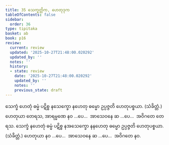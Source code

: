 ```yaml
---
title: 35 သေက္ခတ္တိက, ဟေတုဒုက
tableOfContents: false
sidebar:
  order: 36
type: tipitaka
basket: ab
book: p16
review:
  current: review
  updated: '2025-10-27T21:48:00.020292'
  updated_by: ''
  notes: ''
  history:
  - state: review
    date: '2025-10-27T21:48:00.020292'
    updated_by: ''
    notes: ''
    previous_state: draft
---
```



<ReviewStatus review={frontmatter.review} showDetails={true} />

<HypothesisAnnotation frontmatter={frontmatter} />

<DynamicBreadcrumb />

<Division number="77" book="p16" e="ch" v="40" p="269">

<Paragraph number="203" book="p16">
သေက္ခံ ဟေတုံ ဓမ္မံ ပဋိစ္စ နသေက္ခော နဟေတု ဓမ္မော ဥပ္ပဇ္ဇတိ ဟေတုပစ္စယာ. (သံခိတ္တံ.) ဟေတုယာ တေရသ, အာရမ္မဏေ နဝ …ပေ…  အာသေဝနေ ဆ …ပေ…  အဝိဂတေ တေရသ.
</Paragraph>

<Paragraph number="204" book="p16">
သေက္ခံ နဟေတုံ ဓမ္မံ ပဋိစ္စ နအသေက္ခော နနဟေတု ဓမ္မော ဥပ္ပဇ္ဇတိ ဟေတုပစ္စယာ. (သံခိတ္တံ.) ဟေတုယာ နဝ …ပေ…  အာသေဝနေ ဆ …ပေ…  အဝိဂတေ နဝ.
</Paragraph>
</Division>